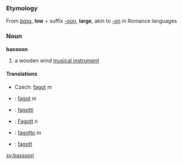 ===Etymology===
From ''[[bass]]'', '''low''' + suffix ''[[-oon]]'', '''large''', akin to ''[[-on]]'' in Romance languages

===Noun===
'''bassoon'''

# a wooden wind  [[musical instrument]]

==== Translations ====
*Czech: [[fagot]] ''m''
*{{nl}}: [[fagot]] ''m''
*{{fi}}: [[fagotti]]
*{{de}}: [[Fagott]] ''n''
*{{it}}: [[fagotto]] ''m''
*{{sv}}: [[fagott]]

[[sv:bassoon]]